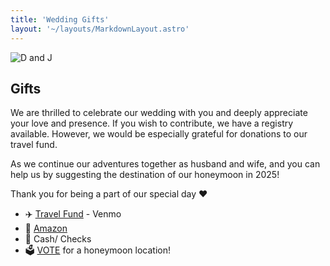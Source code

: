 ```yaml
---
title: 'Wedding Gifts'
layout: '~/layouts/MarkdownLayout.astro'
---
```



![D and J](/assets/gallery/xmas1.jpg)
<ConfettiPop client:only="react" />

## Gifts

We are thrilled to celebrate our wedding with you and deeply appreciate your love and presence. If you wish to contribute, we have a registry available. However, we would be especially grateful for donations to our travel fund. 

As we continue our adventures together as husband and wife, and you can help us by suggesting the destination of our honeymoon in 2025!

Thank you for being a part of our special day ❤️

- ✈️ [Travel Fund](https://venmo.com/u/JennyTru) - Venmo
- 🛒 [Amazon](https://www.amazon.com/wedding/share/davidandjenny)
- 💸 Cash/ Checks
- 🗳 [VOTE](https://forms.gle/FBrejYgHNNqMth9i8) for a honeymoon location!
